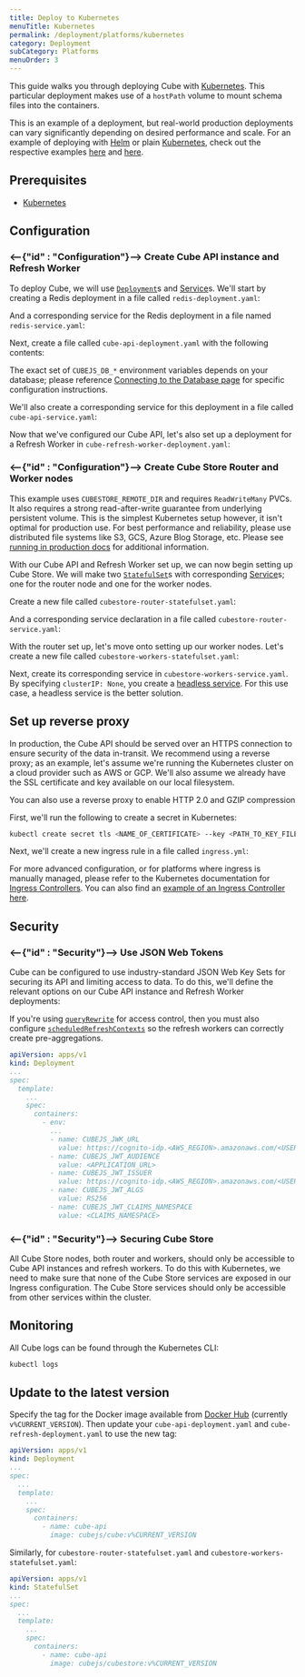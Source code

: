 ```yaml
---
title: Deploy to Kubernetes
menuTitle: Kubernetes
permalink: /deployment/platforms/kubernetes
category: Deployment
subCategory: Platforms
menuOrder: 3
---
```


This guide walks you through deploying Cube with [Kubernetes][k8s]. This
particular deployment makes use of a `hostPath` volume to mount schema files
into the containers.

<WarningBox>

This is an example of a deployment, but real-world production deployments can
vary significantly depending on desired performance and scale. For an example of
deploying with [Helm][helm-k8s] or plain [Kubernetes][k8s], check out the
respective examples [here][gh-cubejs-examples-k8s-helm] and
[here][gh-cube-examples-k8s].

</WarningBox>

## Prerequisites

- [Kubernetes][k8s]

## Configuration

### <--{"id" : "Configuration"}--> Create Cube API instance and Refresh Worker

To deploy Cube, we will use [`Deployment`][k8s-docs-deployment]s and
[Service][k8s-docs-service]s. We'll start by creating a Redis deployment in a
file called `redis-deployment.yaml`:

<GitHubCodeBlock
  href="cube-js/cube.js/master/examples/kubernetes/cluster/redis-deployment.yaml"
  lang="yaml"
/>

And a corresponding service for the Redis deployment in a file named
`redis-service.yaml`:

<GitHubCodeBlock
  href="cube-js/cube.js/master/examples/kubernetes/cluster/redis-service.yaml"
  lang="yaml"
/>

Next, create a file called `cube-api-deployment.yaml` with the following
contents:

<GitHubCodeBlock
  href="cube-js/cube.js/master/examples/kubernetes/cluster/cube-api-deployment.yaml"
  lang="yaml"
/>

The exact set of `CUBEJS_DB_*` environment variables depends on your database;
please reference [Connecting to the Database page][ref-config-db] for specific
configuration instructions.

We'll also create a corresponding service for this deployment in a file called
`cube-api-service.yaml`:

<GitHubCodeBlock
  href="cube-js/cube.js/master/examples/kubernetes/cluster/cube-api-service.yaml"
  lang="yaml"
/>

Now that we've configured our Cube API, let's also set up a deployment for a
Refresh Worker in `cube-refresh-worker-deployment.yaml`:

<GitHubCodeBlock
  href="cube-js/cube.js/master/examples/kubernetes/cluster/cube-refresh-worker-deployment.yaml"
  lang="yaml"
/>

### <--{"id" : "Configuration"}--> Create Cube Store Router and Worker nodes

<WarningBox>

This example uses `CUBESTORE_REMOTE_DIR` and requires `ReadWriteMany` PVCs. It
also requires a strong read-after-write guarantee from underlying persistent
volume. This is the simplest Kubernetes setup however, it isn't optimal for
production use. For best performance and reliability, please use distributed
file systems like S3, GCS, Azure Blog Storage, etc. Please see [running in
production docs][ref-running-in-production-storage] for additional information.

</WarningBox>

With our Cube API and Refresh Worker set up, we can now begin setting up Cube
Store. We will make two [`StatefulSet`][k8s-docs-statefulset]s with
corresponding [Service][k8s-docs-service]s; one for the router node and one for
the worker nodes.

Create a new file called `cubestore-router-statefulset.yaml`:

<GitHubCodeBlock
  href="cube-js/cube.js/master/examples/kubernetes/cluster/cubestore-router-statefulset.yaml"
  lang="yaml"
/>

And a corresponding service declaration in a file called
`cubestore-router-service.yaml`:

<GitHubCodeBlock
  href="cube-js/cube.js/master/examples/kubernetes/cluster/cubestore-router-service.yaml"
  lang="yaml"
/>

With the router set up, let's move onto setting up our worker nodes. Let's
create a new file called `cubestore-workers-statefulset.yaml`:

<GitHubCodeBlock
  href="cube-js/cube.js/master/examples/kubernetes/cluster/cubestore-workers-statefulset.yaml"
  lang="yaml"
/>

Next, create its corresponding service in `cubestore-workers-service.yaml`. By
specifying `clusterIP: None`, you create a [headless
service][k8s-docs-headless-svc]. For this use case, a headless service is the
better solution.

<GitHubCodeBlock
  href="cube-js/cube.js/master/examples/kubernetes/cluster/cubestore-workers-service.yaml"
  lang="yaml"
/>

## Set up reverse proxy

In production, the Cube API should be served over an HTTPS connection to
ensure security of the data in-transit. We recommend using a reverse proxy; as
an example, let's assume we're running the Kubernetes cluster on a cloud
provider such as AWS or GCP. We'll also assume we already have the SSL
certificate and key available on our local filesystem.

<InfoBox>

You can also use a reverse proxy to enable HTTP 2.0 and GZIP compression

</InfoBox>

First, we'll run the following to create a secret in Kubernetes:

```bash
kubectl create secret tls <NAME_OF_CERTIFICATE> --key <PATH_TO_KEY_FILE> --cert <PATH_TO_CERT_FILE>
```

Next, we'll create a new ingress rule in a file called `ingress.yml`:

<GitHubCodeBlock
  href="cube-js/cube.js/master/examples/kubernetes/cluster/ingress.yaml"
  lang="yaml"
/>

<InfoBox>

For more advanced configuration, or for platforms where ingress is manually
managed, please refer to the Kubernetes documentation for [Ingress
Controllers][k8s-docs-ingress-controllers]. You can also find an [example of an
Ingress Controller here][gh-cubejs-examples-k8s-ingress-ctrl].

</InfoBox>

## Security

### <--{"id" : "Security"}--> Use JSON Web Tokens

Cube can be configured to use industry-standard JSON Web Key Sets for
securing its API and limiting access to data. To do this, we'll define the
relevant options on our Cube API instance and Refresh Worker deployments:

<WarningBox>

If you're using [`queryRewrite`][ref-config-queryrewrite] for access control,
then you must also configure
[`scheduledRefreshContexts`][ref-config-sched-ref-ctx] so the refresh workers
can correctly create pre-aggregations.

</WarningBox>

```yaml
apiVersion: apps/v1
kind: Deployment
...
spec:
  template:
    ...
    spec:
      containers:
        - env:
          ...
          - name: CUBEJS_JWK_URL
            value: https://cognito-idp.<AWS_REGION>.amazonaws.com/<USER_POOL_ID>/.well-known/jwks.json
          - name: CUBEJS_JWT_AUDIENCE
            value: <APPLICATION_URL>
          - name: CUBEJS_JWT_ISSUER
            value: https://cognito-idp.<AWS_REGION>.amazonaws.com/<USER_POOL_ID>
          - name: CUBEJS_JWT_ALGS
            value: RS256
          - name: CUBEJS_JWT_CLAIMS_NAMESPACE
            value: <CLAIMS_NAMESPACE>
```

### <--{"id" : "Security"}--> Securing Cube Store

All Cube Store nodes, both router and workers, should only be accessible to
Cube API instances and refresh workers. To do this with Kubernetes, we need
to make sure that none of the Cube Store services are exposed in our Ingress
configuration. The Cube Store services should only be accessible from other
services within the cluster.

## Monitoring

All Cube logs can be found through the Kubernetes CLI:

```bash
kubectl logs
```

## Update to the latest version

Specify the tag for the Docker image available from [Docker
Hub][dockerhub-cubejs] (currently `v%CURRENT_VERSION`). Then update your
`cube-api-deployment.yaml` and `cube-refresh-deployment.yaml` to use the new
tag:

```yaml
apiVersion: apps/v1
kind: Deployment
...
spec:
  ...
  template:
    ...
    spec:
      containers:
        - name: cube-api
          image: cubejs/cube:v%CURRENT_VERSION
```

Similarly, for `cubestore-router-statefulset.yaml` and
`cubestore-workers-statefulset.yaml`:

```yaml
apiVersion: apps/v1
kind: StatefulSet
...
spec:
  ...
  template:
    ...
    spec:
      containers:
        - name: cube-api
          image: cubejs/cubestore:v%CURRENT_VERSION
```

[dockerhub-cubejs]: https://hub.docker.com/r/cubejs/cube
[gh-cube-examples-k8s]:
  https://github.com/cube-js/cube.js/tree/master/examples/kubernetes
[gh-cubejs-examples-k8s-helm]:
  https://github.com/cube-js/cube.js/tree/master/examples/helm-charts
[gh-cubejs-examples-k8s-ingress-ctrl]:
  https://github.com/cube-js/cube.js/blob/master/examples/kubernetes/prod/ingress-controller.yaml
[helm-k8s]: https://helm.sh/
[k8s-docs-deployment]:
  https://kubernetes.io/docs/concepts/workloads/controllers/deployment/
[k8s-docs-headless-svc]:
  https://kubernetes.io/docs/concepts/services-networking/service/#headless-services
[k8s-docs-ingress-controllers]:
  https://kubernetes.io/docs/concepts/services-networking/ingress-controllers/
[k8s-docs-service]:
  https://kubernetes.io/docs/concepts/services-networking/service/
[k8s-docs-statefulset]:
  https://kubernetes.io/docs/concepts/workloads/controllers/statefulset/
[k8s]: https://kubernetes.io/
[ref-config-db]: /config/databases
[ref-config-queryrewrite]: /config#query-rewrite
[ref-config-sched-ref-ctx]: /config#options-reference-scheduled-refresh-contexts
[ref-running-in-production-storage]: /caching/running-in-production#storage
